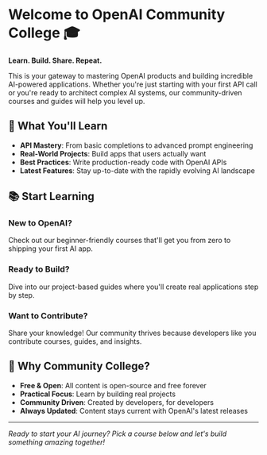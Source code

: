 # Welcome to OpenAI Community College 🎓

**Learn. Build. Share. Repeat.**

This is your gateway to mastering OpenAI products and building incredible AI-powered applications. Whether you're just starting with your first API call or you're ready to architect complex AI systems, our community-driven courses and guides will help you level up.

## 🚀 What You'll Learn

- **API Mastery**: From basic completions to advanced prompt engineering
- **Real-World Projects**: Build apps that users actually want
- **Best Practices**: Write production-ready code with OpenAI APIs
- **Latest Features**: Stay up-to-date with the rapidly evolving AI landscape

## 📚 Start Learning

### New to OpenAI?
Check out our beginner-friendly courses that'll get you from zero to shipping your first AI app.

### Ready to Build?
Dive into our project-based guides where you'll create real applications step by step.

### Want to Contribute?
Share your knowledge! Our community thrives because developers like you contribute courses, guides, and insights.

## 🌟 Why Community College?

- **Free & Open**: All content is open-source and free forever
- **Practical Focus**: Learn by building real projects
- **Community Driven**: Created by developers, for developers
- **Always Updated**: Content stays current with OpenAI's latest releases

---

*Ready to start your AI journey? Pick a course below and let's build something amazing together!*
